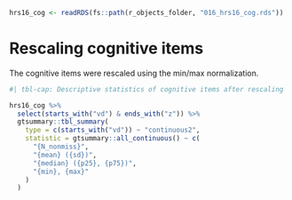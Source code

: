 

```r
hrs16_cog <- readRDS(fs::path(r_objects_folder, "016_hrs16_cog.rds"))
```

# Rescaling cognitive items

The cognitive items were rescaled using the min/max normalization.

```r
#| tbl-cap: Descriptive statistics of cognitive items after rescaling

hrs16_cog %>%
  select(starts_with("vd") & ends_with("z")) %>%
  gtsummary::tbl_summary(
    type = c(starts_with("vd")) ~ "continuous2",
    statistic = gtsummary::all_continuous() ~ c(
      "{N_nonmiss}",
      "{mean} ({sd})",
      "{median} ({p25}, {p75})",
      "{min}, {max}"
    )
  )

```



